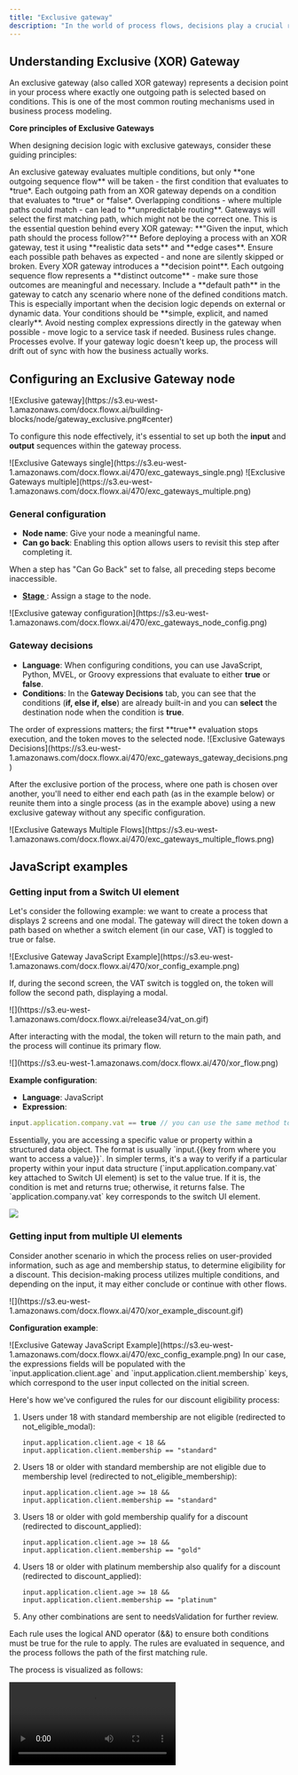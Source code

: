 ```yaml
---
title: "Exclusive gateway"
description: "In the world of process flows, decisions play a crucial role, and that's where the Exclusive Gateway comes into play. This powerful tool enables you to create conditional pathways based on data provided."
---
```


## Understanding Exclusive (XOR) Gateway

An exclusive gateway (also called XOR gateway) represents a decision point in your process where exactly one outgoing path is selected based on conditions. This is one of the most common routing mechanisms used in business process modeling.

**Core principles of Exclusive Gateways**

When designing decision logic with exclusive gateways, consider these guiding principles:

<AccordionGroup>
  <Accordion title="Exclusive Choices - Only One Path">
    An exclusive gateway evaluates multiple conditions, but only **one outgoing sequence flow** will be taken - the first condition that evaluates to *true*.
  </Accordion>
  
  <Accordion title="Condition Evaluation - Logic Drives Flow">
    Each outgoing path from an XOR gateway depends on a condition that evaluates to *true* or *false*.
  </Accordion>
  
  <Accordion title="Condition Compatibility - Avoid Overlap">
    Overlapping conditions - where multiple paths could match - can lead to **unpredictable routing**. Gateways will select the first matching path, which might not be the correct one.
  </Accordion>
  
  <Accordion title="Which Path Should Be Taken?">
    This is the essential question behind every XOR gateway: **"Given the input, which path should the process follow?"**
  </Accordion>
  
  <Accordion title="Testing and Validation - Prove It Works">
    Before deploying a process with an XOR gateway, test it using **realistic data sets** and **edge cases**. Ensure each possible path behaves as expected - and none are silently skipped or broken.
  </Accordion>
  
  <Accordion title="Decision Points - Clear Divergence">
    Every XOR gateway introduces a **decision point**. Each outgoing sequence flow represents a **distinct outcome** - make sure those outcomes are meaningful and necessary.
  </Accordion>
  
  <Accordion title="Default Path - Don't Leave the Process Hanging">
    Include a **default path** in the gateway to catch any scenario where none of the defined conditions match. This is especially important when the decision logic depends on external or dynamic data.
  </Accordion>
  
  <Accordion title="Clear Logic - Keep It Understandable">
    Your conditions should be **simple, explicit, and named clearly**. Avoid nesting complex expressions directly in the gateway when possible - move logic to a service task if needed.
  </Accordion>
  
  <Accordion title="Maintainability - Keep Logic Aligned with Reality">
    Business rules change. Processes evolve. If your gateway logic doesn't keep up, the process will drift out of sync with how the business actually works.
  </Accordion>
</AccordionGroup>

## Configuring an Exclusive Gateway node

<Frame>
![Exclusive gateway](https://s3.eu-west-1.amazonaws.com/docx.flowx.ai/building-blocks/node/gateway_exclusive.png#center)
</Frame>

To configure this node effectively, it's essential to set up both the **input** and **output** sequences within the gateway process.

<Frame caption="Exclusive Gateways single">
![Exclusive Gateways single](https://s3.eu-west-1.amazonaws.com/docx.flowx.ai/470/exc_gateways_single.png)
</Frame>

<Frame caption="Exclusive Gateways multiple">
![Exclusive Gateways multiple](https://s3.eu-west-1.amazonaws.com/docx.flowx.ai/470/exc_gateways_multiple.png)
</Frame>

### General configuration

* **Node name**: Give your node a meaningful name.
* **Can go back**: Enabling this option allows users to revisit this step after completing it.

<Info>
When a step has "Can Go Back" set to false, all preceding steps become inaccessible.
</Info>

* [**Stage** ](../../platform-deep-dive/core-extensions/task-management/using-stages): Assign a stage to the node.


<Frame caption="Exclusive Node Config">
![Exclusive gateway configuration](https://s3.eu-west-1.amazonaws.com/docx.flowx.ai/470/exc_gateways_node_config.png)
</Frame>

### Gateway decisions

* **Language**: When configuring conditions, you can use JavaScript, Python, MVEL, or Groovy expressions that evaluate to either **true** or **false**.
* **Conditions**: In the **Gateway Decisions** tab, you can see that the conditions (**if, else if, else**) are already built-in and you can **select** the destination node when the condition is **true**.


<Warning>
The order of expressions matters; the first **true** evaluation stops execution, and the token moves to the selected node.
</Warning>

<Frame caption="Exclusive Gateway Decisions">
![Exclusive Gateways Decisions](https://s3.eu-west-1.amazonaws.com/docx.flowx.ai/470/exc_gateways_gateway_decisions.png)
</Frame>

After the exclusive portion of the process, where one path is chosen over another, you'll need to either end each path (as in the example below) or reunite them into a single process (as in the example above) using a new exclusive gateway without any specific configuration.

<Frame caption="Exclusive Gateways Multiple Flows">
![Exclusive Gateways Multiple Flows](https://s3.eu-west-1.amazonaws.com/docx.flowx.ai/470/exc_gateways_multiple_flows.png)
</Frame>


## JavaScript examples

### Getting input from a Switch UI element

Let's consider the following example: we want to create a process that displays 2 screens and one modal. The gateway will direct the token down a path based on whether a switch element (in our case, VAT) is toggled to true or false.

<Frame caption="Exclusive Gateway JavaScript Example">
![Exclusive Gateway JavaScript Example](https://s3.eu-west-1.amazonaws.com/docx.flowx.ai/470/xor_config_example.png)
</Frame>

If, during the second screen, the VAT switch is toggled on, the token will follow the second path, displaying a modal.

<Frame>
![](https://s3.eu-west-1.amazonaws.com/docx.flowx.ai/release34/vat_on.gif) 
</Frame>

After interacting with the modal, the token will return to the main path, and the process will continue its primary flow.

<Frame>
![](https://s3.eu-west-1.amazonaws.com/docx.flowx.ai/470/xor_flow.png)
</Frame>

 **Example configuration**:

* **Language**: JavaScript
* **Expression**: 

```javascript
input.application.company.vat == true // you can use the same method to access a value for other supported scripts in our platform: MVEL, Python and Groovy
```

<Info>
Essentially, you are accessing a specific value or property within a structured data object. The format is usually `input.{{key from where you want to access a value}}`. In simpler terms, it's a way to verify if a particular property within your input data structure (`input.application.company.vat` key attached to Switch UI element) is set to the value true. If it is, the condition is met and returns true; otherwise, it returns false.
</Info>


<Info>
The `application.company.vat` key corresponds to the switch UI element.

![](https://s3.eu-west-1.amazonaws.com/docx.flowx.ai/release34/VAT_key.png)
</Info>



### Getting input from multiple UI elements 

Consider another scenario in which the process relies on user-provided information, such as age and membership status, to determine eligibility for a discount. This decision-making process utilizes multiple conditions, and depending on the input, it may either conclude or continue with other flows.

<Frame>
![](https://s3.eu-west-1.amazonaws.com/docx.flowx.ai/470/xor_example_discount.gif)
</Frame>

**Configuration example**:

<Frame caption="Exclusive Gateway JavaScript Example">
![Exclusive Gateway JavaScript Example](https://s3.eu-west-1.amazonaws.com/docx.flowx.ai/470/exc_config_example.png)
</Frame>


<Info>
In our case, the expressions fields will be populated with the `input.application.client.age` and `input.application.client.membership` keys, which correspond to the user input collected on the initial screen.
</Info>

Here's how we've configured the rules for our discount eligibility process:

1. Users under 18 with standard membership are not eligible (redirected to not_eligible_modal):
   ```
   input.application.client.age < 18 && input.application.client.membership == "standard"
   ```

2. Users 18 or older with standard membership are not eligible due to membership level (redirected to not_eligible_membership):
   ```
   input.application.client.age >= 18 && input.application.client.membership == "standard"
   ```

3. Users 18 or older with gold membership qualify for a discount (redirected to discount_applied):
   ```
   input.application.client.age >= 18 && input.application.client.membership == "gold"
   ```

4. Users 18 or older with platinum membership also qualify for a discount (redirected to discount_applied):
   ```
   input.application.client.age >= 18 && input.application.client.membership == "platinum"
   ```

5. Any other combinations are sent to needsValidation for further review.

Each rule uses the logical AND operator (&&) to ensure both conditions must be true for the rule to apply. The rules are evaluated in sequence, and the process follows the path of the first matching rule.

The process is visualized as follows:

<Frame>
<video
  controls
  className="w-full aspect-video"
  src="https://s3.eu-west-1.amazonaws.com/docx.flowx.ai/470/exec_example.mp4"
></video>
</Frame>